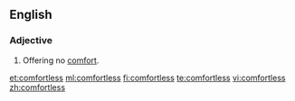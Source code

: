 ==English==

===Adjective===
{{en-adj}}
# Offering no [[comfort]].

[[et:comfortless]]
[[ml:comfortless]]
[[fi:comfortless]]
[[te:comfortless]]
[[vi:comfortless]]
[[zh:comfortless]]